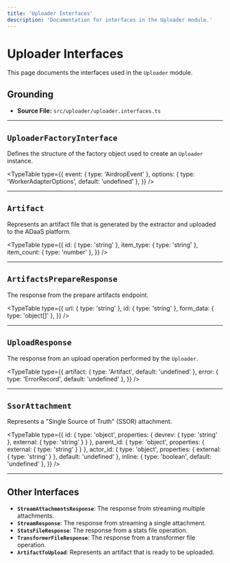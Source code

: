 ```yaml
---
title: 'Uploader Interfaces'
description: 'Documentation for interfaces in the Uploader module.'
---
```



# Uploader Interfaces

This page documents the interfaces used in the `Uploader` module.

## Grounding

- **Source File:** `src/uploader/uploader.interfaces.ts`

---

## `UploaderFactoryInterface`

Defines the structure of the factory object used to create an `Uploader` instance.

<TypeTable
  type={{
    event: { type: 'AirdropEvent' },
    options: { type: 'WorkerAdapterOptions', default: 'undefined' },
  }}
/>

---

## `Artifact`

Represents an artifact file that is generated by the extractor and uploaded to the ADaaS platform.

<TypeTable
  type={{
    id: { type: 'string' },
    item_type: { type: 'string' },
    item_count: { type: 'number' },
  }}
/>

---

## `ArtifactsPrepareResponse`

The response from the prepare artifacts endpoint.

<TypeTable
  type={{
    url: { type: 'string' },
    id: { type: 'string' },
    form_data: { type: 'object[]' },
  }}
/>

---

## `UploadResponse`

The response from an upload operation performed by the `Uploader`.

<TypeTable
  type={{
    artifact: { type: 'Artifact', default: 'undefined' },
    error: { type: 'ErrorRecord', default: 'undefined' },
  }}
/>

---

## `SsorAttachment`

Represents a "Single Source of Truth" (SSOR) attachment.

<TypeTable
  type={{
    id: { type: 'object', properties: { devrev: { type: 'string' }, external: { type: 'string' } } },
    parent_id: { type: 'object', properties: { external: { type: 'string' } } },
    actor_id: { type: 'object', properties: { external: { type: 'string' } }, default: 'undefined' },
    inline: { type: 'boolean', default: 'undefined' },
  }}
/>

---

## Other Interfaces

- **`StreamAttachmentsResponse`**: The response from streaming multiple attachments.
- **`StreamResponse`**: The response from streaming a single attachment.
- **`StatsFileResponse`**: The response from a stats file operation.
- **`TransformerFileResponse`**: The response from a transformer file operation.
- **`ArtifactToUpload`**: Represents an artifact that is ready to be uploaded.
